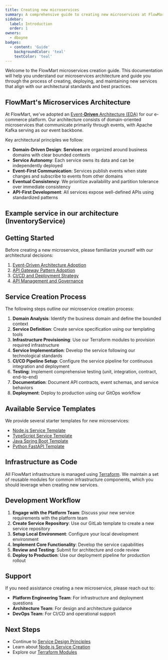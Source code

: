 ```yaml
---
title: Creating new microservices
summary: A comprehensive guide to creating new microservices at FlowMart following our best practices and standards
sidebar:
  label: Introduction
  order: 1
owners:
  - dboyne
badges:
  - content: 'Guide'
    backgroundColor: 'teal'
    textColor: 'teal'
---
```


Welcome to the FlowMart microservices creation guide. This documentation will help you understand our microservices architecture and guide you through the process of creating, deploying, and maintaining new services that align with our architectural standards and best practices.

## FlowMart's Microservices Architecture

At FlowMart, we've adopted an [Event-**Driven** Architecture (EDA)](/docs/architecture-records/published/02-eda-adoption) for our e-commerce platform. Our architecture consists of domain-oriented microservices that communicate primarily through events, with Apache Kafka serving as our event backbone.

Key architectural principles we follow:

- **Domain-Driven Design**: **Services** are organized around business domains with clear bounded contexts
- **Service Autonomy**: Each service owns its data and can be independently deployed
- **Event-First Communication**: Services publish events when state changes and subscribe to events from other domains
- **Eventual Consistency**: We prioritize availability and partition tolerance over immediate consistency
- **API-First Development**: All services expose well-defined APIs using standardized patterns

## Example service in our architecture (InventoryService)

<NodeGraph id="InventoryService" version="0.0.2" type="service" />

## Getting Started

Before creating a new microservice, please familiarize yourself with our architectural decisions:

1. [Event-Driven Architecture Adoption](/docs/architecture-records/published/02-eda-adoption)
2. [API Gateway Pattern Adoption](/docs/architecture-records/published/01-api-gateway-pattern)
3. [CI/CD and Deployment Strategy](/docs/architecture-records/drafts/02-cicd-deployment-strategy)
4. [API Management and Governance](/docs/architecture-records/drafts/03-api-management-governance)

## Service Creation Process

The following steps outline our microservice creation process:

1. **Domain Analysis**: Identify the business domain and define the bounded context
2. **Service Definition**: Create service specification using our templating tools
3. **Infrastructure Provisioning**: Use our Terraform modules to provision required infrastructure
4. **Service Implementation**: Develop the service following our technological standards
5. **CI/CD Pipeline Setup**: Configure the service pipeline for continuous integration and deployment
6. **Testing**: Implement comprehensive testing (unit, integration, contract, end-to-end)
7. **Documentation**: Document API contracts, event schemas, and service behaviors
8. **Deployment**: Deploy to production using our GitOps workflow

## Available Service Templates

We provide several starter templates for new microservices:

- [Node.js Service Template](/docs/guides/creating-new-microservices/node-service)
- [TypeScript Service Template](/docs/guides/creating-new-microservices/typescript-service)
- [Java Spring Boot Template](/docs/guides/creating-new-microservices/java-spring-boot)
- [Python FastAPI Template](/docs/guides/creating-new-microservices/python-fastapi)

## Infrastructure as Code

All FlowMart infrastructure is managed using [Terraform](/docs/guides/creating-new-microservices/terraform-modules). We maintain a set of reusable modules for common infrastructure components, which you should leverage when creating new services.

## Development Workflow

1. **Engage with the Platform Team**: Discuss your new service requirements with the platform team
2. **Create Service Repository**: Use our GitLab template to create a new service repository
3. **Setup Local Environment**: Configure your local development environment
4. **Implement Core Functionality**: Develop the service capabilities
5. **Review and Testing**: Submit for architecture and code review
6. **Deploy to Production**: Use our deployment pipeline for production rollout

## Support

If you need assistance creating a new microservice, please reach out to:

- **Platform Engineering Team**: For infrastructure and deployment questions
- **Architecture Team**: For design and architecture guidance
- **DevOps Team**: For CI/CD and operational support

## Next Steps

- Continue to [Service Design Principles](/docs/guides/creating-new-microservices/service-design-principles)
- Learn about [Node.js Service Creation](/docs/guides/creating-new-microservices/node-service)
- Explore our [Terraform Modules](/docs/guides/creating-new-microservices/terraform-modules)
